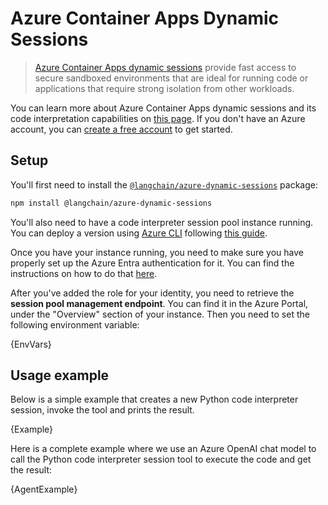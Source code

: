 
# Azure Container Apps Dynamic Sessions

> [Azure Container Apps dynamic sessions](https://learn.microsoft.com/azure/container-apps/sessions) provide fast access to secure sandboxed environments that are ideal for running code or applications that require strong isolation from other workloads.

You can learn more about Azure Container Apps dynamic sessions and its code interpretation capabilities on [this page](https://learn.microsoft.com/azure/container-apps/sessions). If you don't have an Azure account, you can [create a free account](https://azure.microsoft.com/free/) to get started.

## Setup

You'll first need to install the [`@langchain/azure-dynamic-sessions`](https://www.npmjs.com/package/@langchain/azure-dynamic-sessions) package:


<IntegrationInstallTooltip></IntegrationInstallTooltip>

```bash npm2yarn
npm install @langchain/azure-dynamic-sessions
```

You'll also need to have a code interpreter session pool instance running. You can deploy a version using [Azure CLI](https://learn.microsoft.com/cli/azure/install-azure-cli) following [this guide](https://learn.microsoft.com/azure/container-apps/sessions-code-interpreter).

Once you have your instance running, you need to make sure you have properly set up the Azure Entra authentication for it. You can find the instructions on how to do that [here](https://learn.microsoft.com/azure/container-apps/sessions?tabs=azure-cli#authentication).

After you've added the role for your identity, you need to retrieve the **session pool management endpoint**. You can find it in the Azure Portal, under the "Overview" section of your instance. Then you need to set the following environment variable:


<CodeBlock language="text">{EnvVars}</CodeBlock>

## Usage example

Below is a simple example that creates a new Python code interpreter session, invoke the tool and prints the result.


<CodeBlock language="typescript">{Example}</CodeBlock>

Here is a complete example where we use an Azure OpenAI chat model to call the Python code interpreter session tool to execute the code and get the result:


<CodeBlock language="typescript">{AgentExample}</CodeBlock>
